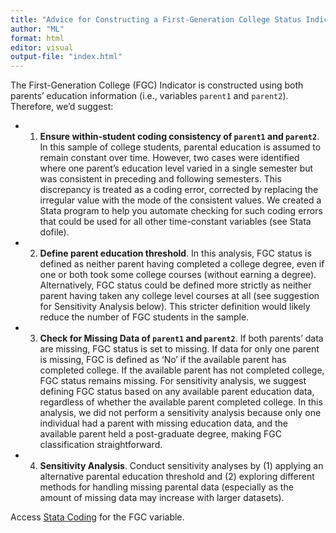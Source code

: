 ```yaml
---
title: "Advice for Constructing a First-Generation College Status Indicator (FGC):"
author: "ML"
format: html
editor: visual
output-file: "index.html"
---
```


The First-Generation College (FGC) Indicator is constructed using both parents' education information (i.e., variables `parent1` and `parent2`). Therefore, we'd suggest:

-   

    1)  **Ensure within-student coding consistency of `parent1` and `parent2`**. In this sample of college students, parental education is assumed to remain constant over time. However, two cases were identified where one parent's education level varied in a single semester but was consistent in preceding and following semesters. This discrepancy is treated as a coding error, corrected by replacing the irregular value with the mode of the consistent values. We created a Stata program to help you automate checking for such coding errors that could be used for all other time-constant variables (see Stata dofile).

-   

    2)  **Define parent education threshold**. In this analysis, FGC status is defined as neither parent having completed a college degree, even if one or both took some college courses (without earning a degree). Alternatively, FGC status could be defined more strictly as neither parent having taken any college level courses at all (see suggestion for Sensitivity Analysis below). This stricter definition would likely reduce the number of FGC students in the sample.

-  

    3)  **Check for Missing Data of `parent1` and `parent2`**. If both parents' data are missing, FGC status is set to missing. If data for only one parent is missing, FGC is defined as 'No' if the available parent has completed college. If the available parent has not completed college, FGC status remains missing. For sensitivity analysis, we suggest defining FGC status based on any available parent education data, regardless of whether the available parent completed college. In this analysis, we did not perform a sensitivity analysis because only one individual had a parent with missing education data, and the available parent held a post-graduate degree, making FGC classification straightforward.

-   

    4)  **Sensitivity Analysis**. Conduct sensitivity analyses by (1) applying an alternative parental education threshold and (2) exploring different methods for handling missing parental data (especially as the amount of missing data may increase with larger datasets).

Access [Stata Coding](FGC_stata_coding.html) for the FGC variable.
